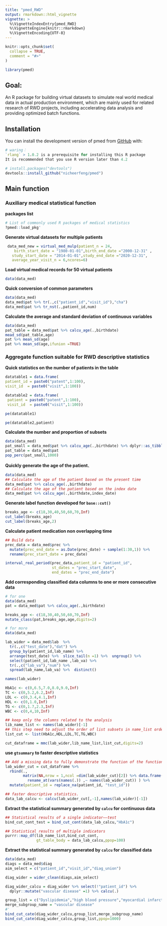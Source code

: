 ```yaml
---
title: "pmed_RWD"
output: rmarkdown::html_vignette
vignette: >
  %\VignetteIndexEntry{pmed_RWD}
  %\VignetteEngine{knitr::rmarkdown}
  %\VignetteEncoding{UTF-8}
---
```


```r
knitr::opts_chunk$set(
  collapse = TRUE,
  comment = "#>"
)
```

```r
library(pmed)
```


## Goal: 

  An R package for building virtual datasets to simulate real world
  medical data in actual production environment, which are mainly used for 
  related research of RWD projects, including accelerating data analysis 
  and providing optimized batch functions.

## Installation

You can install the development version of pmed from [GitHub](https://github.com/) with:

``` r
# waring：
`rlang` > 1.0.2 is a prerequisite for installing this R package
It is recommended that you use R version later than 4.2

# install.packages("devtools")
devtools::install_github("nicheerfeng/pmed")
```

## Main function
### Auxiliary medical statistical function

**packages list**
``` r
# List of commonly used R packages of medical statistics
?pmed::load_pkg'
```

**Generate virtual datasets for multiple patients**
``` r
 data_med_new = virtual_med_mulp(patient_n = 24,
    birth_start_date = "1980-01-01",birth_end_date ="2000-12-31" ,
   study_start_date = "2014-01-01",study_end_date ="2020-12-31",
   average_year_visit_n = 6,ncores=6)
```
**Load virtual medical records for 50 virtual patients**
``` r
data(data_med)
```
**Quick conversion of common parameters**
``` r
data(data_med)
data_med$pat %>% tr(.,c("patient_id","visit_id"),"cha")
data_med$pat %>% tr_nst(.,patient_id,num)
```

**Calculate the average and standard deviation of continuous variables**
``` r
data(data_med)
pat_table = data_med$pat %>% calcu_age(.,birthdate)
mead_sd(pat_table,age)
pat %>% mean_sd(age)
pat %>% mean_sd(age,ifunion =TRUE)
```


### Aggregate function suitable for RWD descriptive statistics

**Quick statistics on the number of patients in the table**
``` r
datatable1 = data.frame(
patient_id = paste0("patent",1:100),
visit_id  = paste0("visit",1:100))

datatable2 = data.frame(
 patient = paste0("patent",1:100),
 visit_id  = paste0("visit",1:100))

pe(datatable1)

pe(datatable2,patient)
```
**Calculate the number and proportion of subsets**
``` r
data(data_med)
pat_small = data_med$pat %>% calcu_age(.,birthdate) %>% dplyr::as_tibble(.) %>%  filter("age">30)
pat_table = data_med$pat
pop_perc(pat_small,1000)
```



**Quickly generate the age of the patient**、
``` r
data(data_med)
## Calculate the age of the patient based on the present time
data_med$pat %>% calcu_age(.,birthdate)
## Calculate the age of the patient based on the index date
data_med$pat %>% calcu_age(.,birthdate,index_date)
```

**Generate label function developed for `base::cut()`**
``` r
breaks_age <- c(18,30,40,50,60,70,Inf)
cut_label(breaks_age)
cut_label(breaks_age,2)
```

**Calculate patient medication non overlapping time**
``` r
## Build data
prec_data = data_med$prec %>% 
  mutate(prec_end_date = as.Date(prec_date) + sample(1:30,1)) %>% 
  rename(prec_start_date = prec_date)

interval_real_period(prec_data,patient_id = "patient_id",
                     st_dates = "prec_start_date",
                     end_dates = "prec_end_date")
```


**Add corresponding classified data columns to one or more consecutive data** 
``` r
# for one
data(data_med)
pat = data_med$pat %>% calcu_age(.,birthdate)

breaks_age <- c(18,30,40,50,60,70,Inf)
mutate_class(pat,breaks_age,age,digits=2)

# for more
data(data_med)

lab_wider = data_med$lab  %>%
  tr(.,c("test_date"),"dat") %>%
  group_by(patient_id,lab_name) %>%
  arrange(test_date) %>%  slice_tail(n =1) %>%  ungroup() %>%
  select(patient_id,lab_name ,lab_va) %>%
  tr(.,c("lab_va"),"num") %>%
  spread(lab_name,lab_va) %>%  distinct()

names(lab_wider)

HbA1c <- c(0,6.5,7.0,8.0,9.0,Inf)
TC <- c(0,5.2,6.2,Inf)
LDL <- c(0,3.4,4.1,Inf)
HDL <- c(0,1.0,Inf)
TG <- c(0,1.7,2.3,Inf)
WBC <- c(0,4,10,Inf)

## keep only the columns related to the analysis
lib_name_list <- names(lab_wider)[-1]
## this step need to adjust the order of list subsets in name_list order
list_cut <- list(HbA1c,HDL,LDL,TC,TG,WBC)

cut_dataframe = mmc(lab_wider,lib_name_list,list_cut,digits=2)

```
**use `gtsummary` to faster descriptive statistics**
``` r
## Add a missing data to fully demonstrate the function of the function
lab_wider_cut = cut_dataframe %>%
  rbind(.,
        matrix(NA,nrow = 1,ncol =dim(lab_wider_cut)[2]) %>% data.frame() %>%
          rename_at(vars(names(.)) ,~ names(lab_wider_cut)) ) %>%
  mutate(patient_id = replace_na(patient_id, "test_id"))

## faster descriptive statistics.
data_lab_calcu <- calcu(lab_wider_cut[,-1],names(lab_wider)[-1])
```

**Extract the statistical summary generated by `calcu` for continuous data**

``` r
## Statistical results of a single indicator——test
bind_cut_cont_test = bind_cut_cont(data_lab_calcu,"HbA1c")

## Statistical results of multiple indicators
purrr::map_df(lib_name_list,bind_cut_cont,
              gt_table_body = data_lab_calcu,ppop=100)
```

**Extract the statistical summary generated by `calcu` for classified data**

``` r
data(data_med)
diags = data_med$diag
aim_select = c("patient_id","visit_id","diag_union")

diag_wider = wider_clean(diags,aim_select)

diag_wider_calcu = diag_wider %>% select(!"patient_id") %>%
  dplyr::mutate("vascular disease" =1) %>% calcu(.)

group_list = c("Dyslipidemia","high blood pressure","myocardial infarction")
merge_subgroup_name = "vascular disease"
#'
bind_cut_cate(diag_wider_calcu,group_list,merge_subgroup_name)
bind_cut_cate(diag_wider_calcu,group_list,ppop=1000)
```
